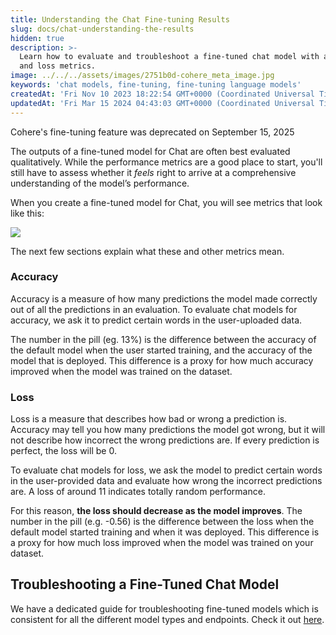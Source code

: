 ```yaml
---
title: Understanding the Chat Fine-tuning Results
slug: docs/chat-understanding-the-results
hidden: true
description: >-
  Learn how to evaluate and troubleshoot a fine-tuned chat model with accuracy
  and loss metrics.
image: ../../../assets/images/2751b0d-cohere_meta_image.jpg
keywords: 'chat models, fine-tuning, fine-tuning language models'
createdAt: 'Fri Nov 10 2023 18:22:54 GMT+0000 (Coordinated Universal Time)'
updatedAt: 'Fri Mar 15 2024 04:43:03 GMT+0000 (Coordinated Universal Time)'
---
```

<Warning>
Cohere's fine-tuning feature was deprecated on September 15, 2025
</Warning>

The outputs of a fine-tuned model for Chat are often best evaluated qualitatively. While the performance metrics are a good place to start, you'll still have to assess whether it _feels_ right to arrive at a comprehensive understanding of the model’s performance.

When you create a fine-tuned model for Chat, you will see metrics that look like this:

<img src='../../../assets/images/e0ea126-image.png' />


The next few sections explain what these and other metrics mean.

### Accuracy

Accuracy is a measure of how many predictions the model made correctly out of all the predictions in an evaluation. To evaluate chat models for accuracy, we ask it to predict certain words in the user-uploaded data.

The number in the pill (eg. 13%) is the difference between the accuracy of the default model when the user started training, and the accuracy of the model that is deployed. This difference is a proxy for how much accuracy improved when the model was trained on the dataset.

### Loss

Loss is a measure that describes how bad or wrong a prediction is. Accuracy may tell you how many predictions the model got wrong, but it will not describe how incorrect the wrong predictions are. If every prediction is perfect, the loss will be 0.

To evaluate chat models for loss, we ask the model to predict certain words in the user-provided data and evaluate how wrong the incorrect predictions are. A loss of around 11 indicates totally random performance.

For this reason, **the loss should decrease as the model improves**. The number in the pill (e.g. -0.56) is the difference between the loss when the default model started training and when it was deployed. This difference is a proxy for how much loss improved when the model was trained on your dataset.

## Troubleshooting a Fine-Tuned Chat Model

We have a dedicated guide for troubleshooting fine-tuned models which is consistent for all the different model types and endpoints. Check it out [here](/docs/troubleshooting-a-fine-tuned-model).
